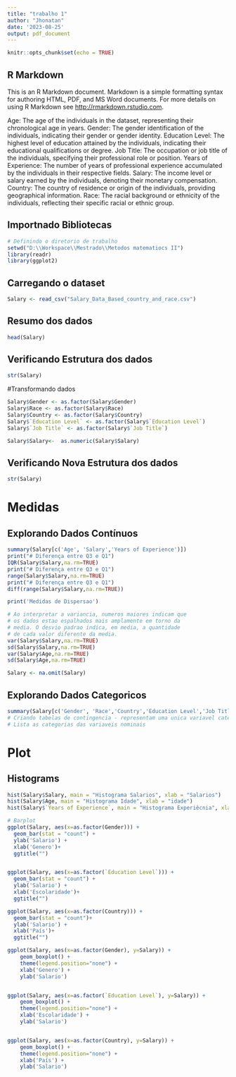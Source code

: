 ```yaml
---
title: "trabalho 1"
author: "Jhonatan"
date: '2023-08-25'
output: pdf_document
---
```


```r
knitr::opts_chunk$set(echo = TRUE)
```

## R Markdown

This is an R Markdown document. Markdown is a simple formatting syntax for authoring HTML, PDF, and MS Word documents. For more details on using R Markdown see <http://rmarkdown.rstudio.com>.

Age: The age of the individuals in the dataset, representing their chronological age in years.
Gender: The gender identification of the individuals, indicating their gender or gender identity.
Education Level: The highest level of education attained by the individuals, indicating their educational qualifications or degree.
Job Title: The occupation or job title of the individuals, specifying their professional role or position.
Years of Experience: The number of years of professional experience accumulated by the individuals in their respective fields.
Salary: The income level or salary earned by the individuals, denoting their monetary compensation.
Country: The country of residence or origin of the individuals, providing geographical information.
Race: The racial background or ethnicity of the individuals, reflecting their specific racial or ethnic group.

## Importnado Bibliotecas
```r
# Definindo o diretorio de trabalho
setwd("D:\\Workspace\\Mestrado\\Metodos matematiocs II")
library(readr)
library(ggplot2)
```

## Carregando o dataset
```r
Salary <- read_csv("Salary_Data_Based_country_and_race.csv")
```


## Resumo dos dados
```r
head(Salary)
```

## Verificando Estrutura dos dados
```r
str(Salary)
```

#Transformando dados
```r
Salary$Gender <- as.factor(Salary$Gender)
Salary$Race <- as.factor(Salary$Race)
Salary$Country <- as.factor(Salary$Country)
Salary$`Education Level` <- as.factor(Salary$`Education Level`)
Salary$`Job Title` <- as.factor(Salary$`Job Title`)

Salary$Salary<-  as.numeric(Salary$Salary)
```

## Verificando Nova Estrutura dos dados
```r
str(Salary)
```

# Medidas

## Explorando Dados Contínuos
```r
summary(Salary[c('Age', 'Salary','Years of Experience')])
print("# Diferença entre Q3 e Q1")
IQR(Salary$Salary,na.rm=TRUE)
print("# Diferença entre Q3 e Q1")
range(Salary$Salary,na.rm=TRUE)
print("# Diferença entre Q3 e Q1")
diff(range(Salary$Salary,na.rm=TRUE))

print('Medidas de Dispersao')

# Ao interpretar a variancia, numeros maiores indicam que 
# os dados estao espalhados mais amplamente em torno da 
# media. O desvio padrao indica, em media, a quantidade 
# de cada valor diferente da media.
var(Salary$Salary,na.rm=TRUE)
sd(Salary$Salary,na.rm=TRUE)
var(Salary$Age,na.rm=TRUE)
sd(Salary$Age,na.rm=TRUE)


```

```r
Salary <- na.omit(Salary)
```


## Explorando Dados Categoricos
```r
summary(Salary[c('Gender', 'Race','Country','Education Level','Job Title')])
# Criando tabelas de contingencia - representam uma unica variavel categorica
# Lista as categorias das variaveis nominais
```

# Plot

## Histograms

```r
hist(Salary$Salary, main = "Histograma Salarios", xlab = "Salarios")
hist(Salary$Age, main = "Histograma Idade", xlab = "idade")
hist(Salary$`Years of Experience`, main = "Histograma Experiêcnia", xlab = "Anos de Experiêcnia")
```

```r
# Barplot
ggplot(Salary, aes(x=as.factor(Gender))) + 
  geom_bar(stat = "count") +
  ylab('Salario') +
  xlab('Genero')+
  ggtitle("") 


ggplot(Salary, aes(x=as.factor(`Education Level`))) + 
  geom_bar(stat = "count") +
  ylab('Salario') +
  xlab('Escolaridade')+
  ggtitle("") 

ggplot(Salary, aes(x=as.factor(Country))) + 
  geom_bar(stat = "count")+
  ylab('Salario') +
  xlab('País')+
  ggtitle("") 
```

```r
ggplot(Salary, aes(x=as.factor(Gender), y=Salary)) + 
    geom_boxplot() +
    theme(legend.position="none") +
    xlab('Genero') +
    ylab('Salario') 


ggplot(Salary, aes(x=as.factor(`Education Level`), y=Salary)) + 
    geom_boxplot() +
    theme(legend.position="none") +
    xlab('Escolaridade') +
    ylab('Salario') 


ggplot(Salary, aes(x=as.factor(Country), y=Salary)) + 
    geom_boxplot() +
    theme(legend.position="none") +
    xlab('País') +
    ylab('Salario') 

```


```r

```












